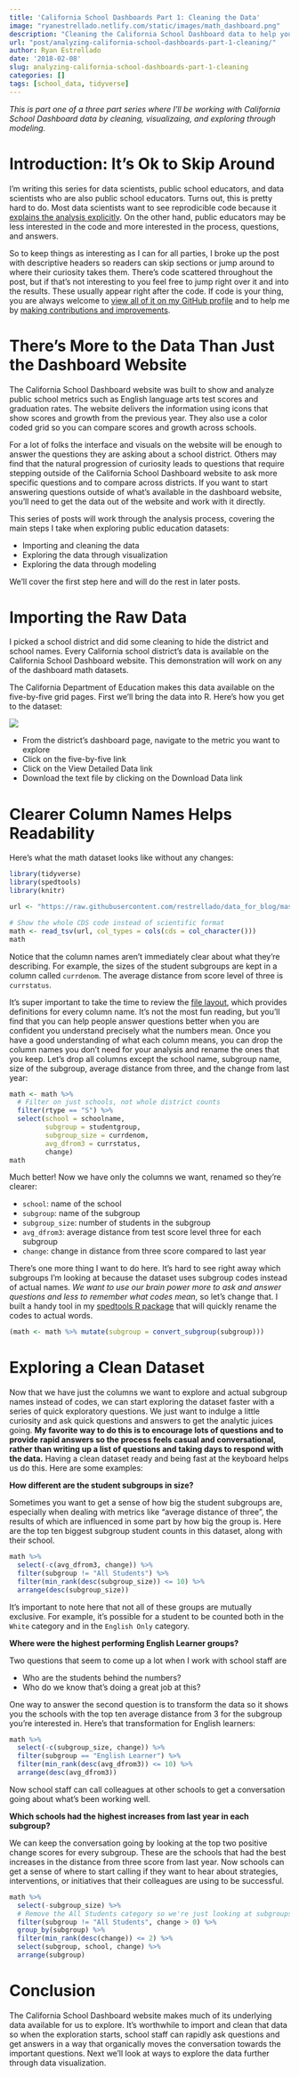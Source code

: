 ```yaml
---
title: 'California School Dashboards Part 1: Cleaning the Data' 
image: "ryanestrellado.netlify.com/static/images/math_dashboard.png"
description: "Cleaning the California School Dashboard data to help your analysis"
url: "post/analyzing-california-school-dashboards-part-1-cleaning/"
author: Ryan Estrellado
date: '2018-02-08'
slug: analyzing-california-school-dashboards-part-1-cleaning
categories: []
tags: [school_data, tidyverse]
---
```


*This is part one of a three part series where I'll be working with California School Dashboard data by cleaning, visualizaing, and exploring through modeling.* 

# Introduction: It's Ok to Skip Around 

I'm writing this series for data scientists, public school educators, and data scientists who are also public school educators. Turns out, this is pretty hard to do. Most data scientists want to see reprodicible code because it [explains the analysis explicitly](https://simplystatistics.org/2014/06/06/the-real-reason-reproducible-research-is-important/). On the other hand, public educators may be less interested in the code and more interested in the process, questions, and answers. 

So to keep things as interesting as I can for all parties, I broke up the post with descriptive headers so readers can skip sections or jump around to where their curiosity takes them. There's code scattered throughout the post, but if that's not interesting to you feel free to jump right over it and into the results. These usually appear right after the code. If code is your thing, you are always welcome to [view all of it on my GitHub profile](https://github.com/restrellado/blogdown_blog) and to help me by [making contributions and improvements](https://help.github.com/articles/creating-a-pull-request/). 

# There's More to the Data Than Just the Dashboard Website 

The California School Dashboard website was built to show and analyze public school metrics such as English language arts test scores and graduation rates. The website delivers the information using icons that show scores and growth from the previous year. They also use a color coded grid so you can compare scores and growth across schools. 

For a lot of folks the interface and visuals on the website will be enough to answer the questions they are asking about a school district. Others may find that the natural progression of curiosity leads to questions that require stepping outside of the California School Dashboard website to ask more specific questions and to compare across districts. If you want to start answering questions outside of what's available in the dashboard website, you'll need to get the data out of the website and work with it directly. 

This series of posts will work through the analysis process, covering the main steps I take when exploring public education datasets: 

- Importing and cleaning the data 
- Exploring the data through visualization 
- Exploring the data through modeling 

We'll cover the first step here and will do the rest in later posts. 

# Importing the Raw Data

I picked a school district and did some cleaning to hide the district and school names. Every California school district's data is available on the California School Dashboard website. This demonstration will work on any of the dashboard math datasets. 

The California Department of Education makes this data available on the five-by-five grid pages. First we'll bring the data into R. Here's how you get to the dataset: 

![](/images/math_dashboard.png)

- From the district's dashboard page, navigate to the metric you want to explore
- Click on the five-by-five link 
- Click on the View Detailed Data link 
- Download the text file by clicking on the Download Data link 

# Clearer Column Names Helps Readability 

Here's what the math dataset looks like without any changes: 

```r
library(tidyverse) 
library(spedtools) 
library(knitr)
```

```r
url <- "https://raw.githubusercontent.com/restrellado/data_for_blog/master/Somedistrictmath.txt"

# Show the whole CDS code instead of scientific format
math <- read_tsv(url, col_types = cols(cds = col_character()))
math
```

Notice that the column names aren't immediately clear about what they're describing. For example, the sizes of the student subgroups are kept in a column called `currdenom`. The average distance from score level of three is `currstatus`. 

It's super important to take the time to review the [file layout](https://www.cde.ca.gov/ta/ac/cm/mathgr38fall17.asp), which provides definitions for every column name. It's not the most fun reading, but you'll find that you can help people answer questions better when you are confident you understand precisely what the numbers mean. Once you have a good understanding of what each column means, you can drop the column names you don't need for your analysis and rename the ones that you keep. Let's drop all columns except the school name, subgroup name, size of the subgroup, average distance from three, and the change from last year: 

```r
math <- math %>% 
  # Filter on just schools, not whole district counts 
  filter(rtype == "S") %>% 
  select(school = schoolname, 
         subgroup = studentgroup, 
         subgroup_size = currdenom, 
         avg_dfrom3 = currstatus, 
         change)
math
```

Much better! Now we have only the columns we want, renamed so they're clearer: 

- `school`: name of the school 
- `subgroup`: name of the subgroup 
- `subgroup_size`: number of students in the subgroup 
- `avg_dfrom3`: average distance from test score level three for each subgroup 
- `change`: change in distance from three score compared to last year 

There's one more thing I want to do here. It's hard to see right away which subgroups I'm looking at because the dataset uses subgroup codes instead of actual names. *We want to use our brain power more to ask and answer questions and less to remember what codes mean*, so let's change that. I built a handy tool in my [spedtools R package](https://github.com/restrellado/spedtools) that will quickly rename the codes to actual words. 

```r
(math <- math %>% mutate(subgroup = convert_subgroup(subgroup)))
```

# Exploring a Clean Dataset 

Now that we have just the columns we want to explore and actual subgroup names instead of codes, we can start exploring the dataset faster with a series of quick exploratory questions. We just want to indulge a little curiosity and ask quick questions and answers to get the analytic juices going. **My favorite way to do this is to encourage lots of questions and to provide rapid answers so the process feels casual and conversational, rather than writing up a list of questions and taking days to respond with the data.** Having a clean dataset ready and being fast at the keyboard helps us do this. Here are some examples: 

**How different are the student subgroups in size?** 

Sometimes you want to get a sense of how big the student subgroups are, especially when dealing with metrics like "average distance of three", the results of which are influenced in some part by how big the group is. Here are the top ten biggest subgroup student counts in this dataset, along with their school. 

```r
math %>% 
  select(-c(avg_dfrom3, change)) %>% 
  filter(subgroup != "All Students") %>% 
  filter(min_rank(desc(subgroup_size)) <= 10) %>% 
  arrange(desc(subgroup_size))
```

It's important to note here that not all of these groups are mutually exclusive. For example, it's possible for a student to be counted both in the `White` category and in the `English Only` category. 

**Where were the highest performing English Learner groups?**

Two questions that seem to come up a lot when I work with school staff are 

- Who are the students behind the numbers? 
- Who do we know that's doing a great job at this? 

One way to answer the second question is to transform the data so it shows you the schools with the top ten average distance from 3 for the subgroup you're interested in. Here's that transformation for English learners: 

```r
math %>% 
  select(-c(subgroup_size, change)) %>% 
  filter(subgroup == "English Learner") %>% 
  filter(min_rank(desc(avg_dfrom3)) <= 10) %>% 
  arrange(desc(avg_dfrom3))
``` 

Now school staff can call colleagues at other schools to get a conversation going about what's been working well. 

**Which schools had the highest increases from last year in each subgroup?** 

We can keep the conversation going by looking at the top two positive change scores for every subgroup. These are the schools that had the best increases in the distance from three score from last year. Now schools can get a sense of where to start calling if they want to hear about strategies, interventions, or initiatives that their colleagues are using to be successful. 

```r
math %>% 
  select(-subgroup_size) %>% 
  # Remove the All Students category so we're just looking at subgroups
  filter(subgroup != "All Students", change > 0) %>%
  group_by(subgroup) %>% 
  filter(min_rank(desc(change)) <= 2) %>% 
  select(subgroup, school, change) %>% 
  arrange(subgroup)
```

# Conclusion 

The California School Dashboard website makes much of its underlying data available for us to explore. It's worthwhile to import and clean that data so when the exploration starts, school staff can rapidly ask questions and get answers in a way that organically moves the conversation towards the important questions. Next we'll look at ways to explore the data further through data visualization. 